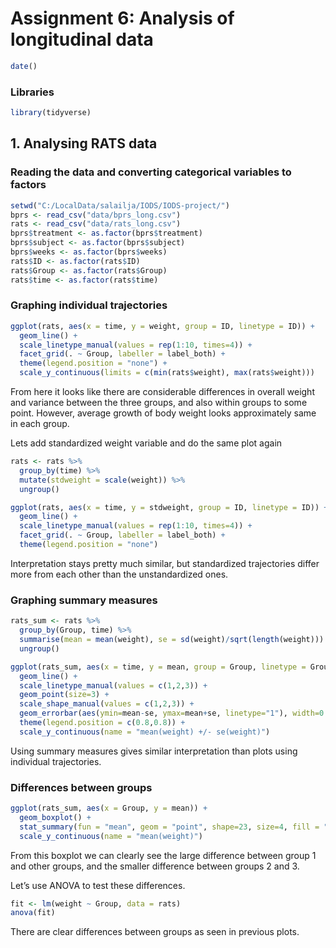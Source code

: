 # Assignment 6: Analysis of longitudinal data

```r
date()
```

### Libraries
```r
library(tidyverse)
```

## 1. Analysing RATS data

### Reading the data and converting categorical variables to factors
```r
setwd("C:/LocalData/salailja/IODS/IODS-project/")
bprs <- read_csv("data/bprs_long.csv")
rats <- read_csv("data/rats_long.csv")
bprs$treatment <- as.factor(bprs$treatment)
bprs$subject <- as.factor(bprs$subject)
bprs$weeks <- as.factor(bprs$weeks)
rats$ID <- as.factor(rats$ID)
rats$Group <- as.factor(rats$Group)
rats$time <- as.factor(rats$time)
```

### Graphing individual trajectories
```r
ggplot(rats, aes(x = time, y = weight, group = ID, linetype = ID)) +
  geom_line() +
  scale_linetype_manual(values = rep(1:10, times=4)) +
  facet_grid(. ~ Group, labeller = label_both) +
  theme(legend.position = "none") + 
  scale_y_continuous(limits = c(min(rats$weight), max(rats$weight)))
```
From here it looks like there are considerable differences in overall weight and variance between the three groups, and also within groups to some point. However, average growth of body weight looks approximately same in each group.

Lets add standardized weight variable and do the same plot again
```r
rats <- rats %>%
  group_by(time) %>%
  mutate(stdweight = scale(weight)) %>%
  ungroup()

ggplot(rats, aes(x = time, y = stdweight, group = ID, linetype = ID)) +
  geom_line() +
  scale_linetype_manual(values = rep(1:10, times=4)) +
  facet_grid(. ~ Group, labeller = label_both) +
  theme(legend.position = "none")
```
Interpretation stays pretty much similar, but standardized trajectories differ more from each other than the unstandardized ones.

### Graphing summary measures
```r
rats_sum <- rats %>%
  group_by(Group, time) %>%
  summarise(mean = mean(weight), se = sd(weight)/sqrt(length(weight))) %>%
  ungroup()

ggplot(rats_sum, aes(x = time, y = mean, group = Group, linetype = Group, shape = Group)) +
  geom_line() +
  scale_linetype_manual(values = c(1,2,3)) +
  geom_point(size=3) +
  scale_shape_manual(values = c(1,2,3)) +
  geom_errorbar(aes(ymin=mean-se, ymax=mean+se, linetype="1"), width=0.3) +
  theme(legend.position = c(0.8,0.8)) +
  scale_y_continuous(name = "mean(weight) +/- se(weight)")
```
Using summary measures gives similar interpretation than plots using individual trajectories.

### Differences between groups
```r
ggplot(rats_sum, aes(x = Group, y = mean)) +
  geom_boxplot() +
  stat_summary(fun = "mean", geom = "point", shape=23, size=4, fill = "white") +
  scale_y_continuous(name = "mean(weight)")
```
From this boxplot we can clearly see the large difference between group 1 and other groups, and the smaller difference between groups 2 and 3.

Let's use ANOVA to test these differences.
```r
fit <- lm(weight ~ Group, data = rats)
anova(fit)
```
There are clear differences between groups as seen in previous plots.


